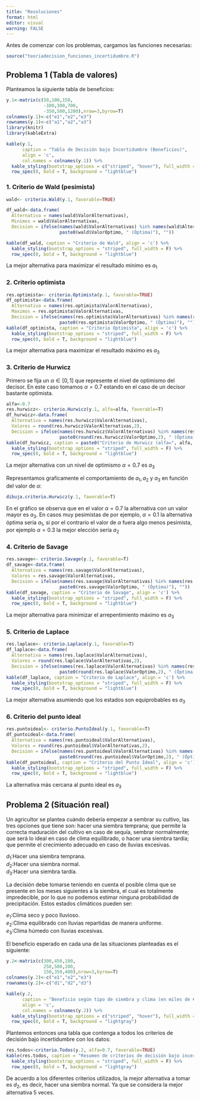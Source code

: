 ```yaml
---
title: "Resoluciones"
format: html
editor: visual
warning: FALSE
---
```

Antes de comenzar con los problemas, cargamos las funciones necesarias:
```r
source("teoriadecision_funciones_incertidumbre.R")
```

## Problema 1 (Tabla de valores)

Planteamos la siguiente tabla de beneficios:

```r
y.1<-matrix(c(50,100,150,
              -100,300,700,
              -350,500,1200),nrow=3,byrow=T)
colnames(y.1)<-c("e1","e2","e3")
rownames(y.1)<-c("a1","a2","a3")
library(knitr)
library(kableExtra)

kable(y.1, 
      caption = "Tabla de Decisión bajo Incertidumbre (Beneficios)", 
      align = 'c', 
      col.names = colnames(y.1)) %>%
  kable_styling(bootstrap_options = c("striped", "hover"), full_width = F) %>%
  row_spec(0, bold = T, background = "lightblue")
```

### 1. Criterio de Wald (pesimista)

```r
wald<- criterio.Wald(y.1, favorable=TRUE)

df_wald<-data.frame(
  Alternativa = names(wald$ValorAlternativas),
  Minimos = wald$ValorAlternativas,
  Decision = ifelse(names(wald$ValorAlternativas) %in% names(wald$AlternativaOptima),
                    paste0(wald$ValorOptimo, " (Óptima)"), ""))

kable(df_wald, caption = "Criterio de Wald", align = 'c') %>%
  kable_styling(bootstrap_options = "striped", full_width = F) %>%
  row_spec(0, bold = T, background = "lightblue")
```

La mejor alternativa para maximizar el resultado mínimo es $a_1$

### 2. Criterio optimista

```r
res.optimista<- criterio.Optimista(y.1, favorable=TRUE)
df_optimista<-data.frame(
  Alternativa = names(res.optimista$ValorAlternativas),
  Maximos = res.optimista$ValorAlternativas,
  Decision = ifelse(names(res.optimista$ValorAlternativas) %in% names(res.optimista$AlternativaOptima),
                    paste0(res.optimista$ValorOptimo, " (Óptima)"), ""))
kable(df_optimista, caption = "Criterio Optimista", align = 'c') %>%
  kable_styling(bootstrap_options = "striped", full_width = F) %>%
  row_spec(0, bold = T, background = "lightblue")
```

La mejor alternativa para maximizar el resultado máximo es $a_3$

### 3. Criterio de Hurwicz

Primero se fija un $\alpha \in [0,1]$ que represente el nivel de optimismo del decisor. En este caso tomamos $\alpha=0.7$ estando en el caso de un decisor bastante optimista.

```r
alfa<-0.7
res.hurwicz<- criterio.Hurwicz(y.1, alfa=alfa, favorable=T)
df_hurwicz<-data.frame(
  Alternativa = names(res.hurwicz$ValorAlternativas),
  Valores = round(res.hurwicz$ValorAlternativas,2),
  Decision = ifelse(names(res.hurwicz$ValorAlternativas) %in% names(res.hurwicz$AlternativaOptima),
                    paste0(round(res.hurwicz$ValorOptimo,2), " (Óptima)"), ""))
kable(df_hurwicz, caption = paste0("Criterio de Hurwicz (alfa=", alfa, ")"), align = 'c') %>%
  kable_styling(bootstrap_options = "striped", full_width = F) %>%
  row_spec(0, bold = T, background = "lightblue")
```

La mejor alternativa con un nivel de optimismo $\alpha = 0.7$ es $a_3$


Representamos graficamente el comportamiento de $a_1,a_2$ y $a_3$ en función del valor de $\alpha$:
```r
dibuja.criterio.Hurwicz(y.1, favorable=T)
```

En el gráfico se observa que en el valor $\alpha=0.7$ la alternativa con un valor mayor es $a_3$. En casos muy pesimistas de por ejemplo, $\alpha=0.1$ la alternativa óptima sería $a_1$, si por el contrario el valor de $\alpha$ fuera algo menos pesimista, por ejemplo $\alpha=0.3$ la mejor elección sería $a_2$

### 4. Criterio de Savage
```r
res.savage<- criterio.Savage(y.1, favorable=T)
df_savage<-data.frame(
  Alternativa = names(res.savage$ValorAlternativas),
  Valores = res.savage$ValorAlternativas,
  Decision = ifelse(names(res.savage$ValorAlternativas) %in% names(res.savage$AlternativaOptima),
                    paste0(res.savage$ValorOptimo, " (Óptima)"), ""))
kable(df_savage, caption = "Criterio de Savage", align = 'c') %>%
  kable_styling(bootstrap_options = "striped", full_width = F) %>%
  row_spec(0, bold = T, background = "lightblue")
```
La mejor alternativa para minimizar el arrepentimiento máximo es $a_3$

### 5. Criterio de Laplace
```r
res.laplace<- criterio.Laplace(y.1, favorable=T)
df_laplace<-data.frame(
  Alternativa = names(res.laplace$ValorAlternativas),
  Valores = round(res.laplace$ValorAlternativas,2),
  Decision = ifelse(names(res.laplace$ValorAlternativas) %in% names(res.laplace$AlternativaOptima),
                    paste0(round(res.laplace$ValorOptimo,2), " (Óptima)"), ""))
kable(df_laplace, caption = "Criterio de Laplace", align = 'c') %>%
  kable_styling(bootstrap_options = "striped", full_width = F) %>%
  row_spec(0, bold = T, background = "lightblue")
```
La mejor alternativa asumiendo que los estados son equiprobables es $a_3$

### 6. Criterio del punto ideal
```r
res.puntoideal<- criterio.PuntoIdeal(y.1, favorable=T)
df_puntoideal<-data.frame(
  Alternativa = names(res.puntoideal$ValorAlternativas),
  Valores = round(res.puntoideal$ValorAlternativas,2),
  Decision = ifelse(names(res.puntoideal$ValorAlternativas) %in% names(res.puntoideal$AlternativaOptima),
                    paste0(round(res.puntoideal$ValorOptimo,2), " (Óptima)"), ""))
kable(df_puntoideal, caption = "Criterio del Punto Ideal", align = 'c') %>%
  kable_styling(bootstrap_options = "striped", full_width = F) %>%
  row_spec(0, bold = T, background = "lightblue")
```
La alternativa más cercana al punto ideal es $a_3$


## Problema 2 (Situación real)

Un agricultor se plantea cuándo debería empezar a sembrar su cultivo, las tres opciones que tiene son: hacer una siembra temprana; que permite la correcta maduración del cultivo en caso de sequía, sembrar normalmente; que será lo ideal en caso de clima equilibrado, o hacer una siembra tardía; que permite el crecimiento adecuado en caso de lluvias excesivas.

$d_1$:Hacer una siembra temprana.\
$d_2$:Hacer una siembra normal.\
$d_3$:Hacer una siembra tardía.

La decisión debe tomarse teniendo en cuenta el posible clima que se presente en los meses siguientes a la siembra, el cual es totalmente impredecible, por lo que no podemos estimar ninguna probabilidad de precipitación. Estos estados climáticos pueden ser:

$e_1$:Clima seco y poco lluvioso.\
$e_2$:Clima equilibrado con lluvias repartidas de manera uniforme.\
$e_3$:Clima húmedo con lluvias excesivas.

El beneficio esperado en cada una de las situaciones planteadas es el siguiente:

```r
y.2<-matrix(c(300,450,100,
              250,500,200,
              150,350,400),nrow=3,byrow=T)
colnames(y.2)<-c("e1","e2","e3")
rownames(y.2)<-c("d1","d2","d3")

kable(y.2, 
      caption = "Beneficio según tipo de siembra y clima (en miles de €)", 
      align = 'c', 
      col.names = colnames(y.2)) %>%
  kable_styling(bootstrap_options = c("striped", "hover"), full_width = F) %>%
  row_spec(0, bold = T, background = "lightgray")
```
Plantemos entonces una tabla que contenga a todos los criterios de decisión bajo incertidumbre con los datos:

```r
res.todos<-criterio.Todos(y.2, alfa=0.7, favorable=TRUE)
kable(res.todos, caption = "Resumen de criterios de decisión bajo incertidumbre", align = 'c') %>%
  kable_styling(bootstrap_options = "striped", full_width = F) %>%
  row_spec(0, bold = T, background = "lightgray")
```
De acuerdo a los diferentes criterios utilizados, la mejor alternativa a tomar es $d_2$, es decir, hacer una siembra normal. Ya que se considera la mejor alternativa $5$ veces.